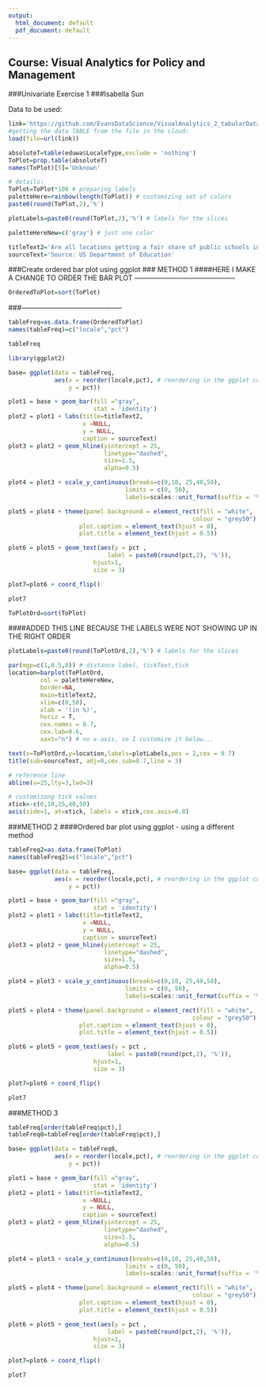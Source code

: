 ```yaml
---
output:
  html_document: default
  pdf_document: default
---
```


## Course: Visual Analytics for Policy and Management
###Univariate Exercise 1
###Isabella Sun

Data to be used:
```r
link='https://github.com/EvansDataScience/VisualAnalytics_2_tabularData/raw/master/data/eduwa.rda'
#getting the data TABLE from the file in the cloud:
load(file=url(link))
```


```r
absoluteT=table(eduwa$LocaleType,exclude = 'nothing')
ToPlot=prop.table(absoluteT)
names(ToPlot)[5]='Unknown'
```


```r
# details:
ToPlot=ToPlot*100 # preparing labels
paletteHere=rainbow(length(ToPlot)) # customizing set of colors
paste0(round(ToPlot,2),'%')
```


```r
plotLabels=paste0(round(ToPlot,2),'%') # labels for the slices

```


```r
paletteHereNew=c('gray') # just one color

```


```r
titleText2='Are all locations getting a fair share of public schools in WA?'
sourceText='Source: US Department of Education'
```

###Create ordered bar plot using ggplot 
### METHOD 1
####HERE I MAKE A CHANGE TO ORDER THE BAR PLOT 
 --------------------------------------------
```r

OrderedToPlot=sort(ToPlot) 
```
###--------------------------------------------
 
```r
tableFreq=as.data.frame(OrderedToPlot)
names(tableFreq)=c("locale","pct")

```

```r
tableFreq
```


```r
library(ggplot2)
```

```r
base= ggplot(data = tableFreq, 
             aes(x = reorder(locale,pct), # reordering in the ggplot command
                 y = pct)) 

plot1 = base + geom_bar(fill ="gray",
                        stat = 'identity') 
plot2 = plot1 + labs(title=titleText2,
                     x =NULL, 
                     y = NULL,
                     caption = sourceText)
plot3 = plot2 + geom_hline(yintercept = 25, 
                           linetype="dashed", 
                           size=1.5,
                           alpha=0.5) 

plot4 = plot3 + scale_y_continuous(breaks=c(0,10, 25,40,50),
                                 limits = c(0, 50),
                                 labels=scales::unit_format(suffix = '%')) 

plot5 = plot4 + theme(panel.background = element_rect(fill = "white",
                                                    colour = "grey50"),
                    plot.caption = element_text(hjust = 0), 
                    plot.title = element_text(hjust = 0.5))

plot6 = plot5 + geom_text(aes(y = pct ,
                            label = paste0(round(pct,2), '%')),
                        hjust=1,
                        size = 3)

plot7=plot6 + coord_flip()

plot7
```


```r

ToPlotOrd=sort(ToPlot)
```

####ADDED THIS LINE BECAUSE THE LABELS WERE NOT SHOWING UP IN THE RIGHT ORDER
```r
plotLabels=paste0(round(ToPlotOrd,2),'%') # labels for the slices

```

```r

par(mgp=c(1,0.5,0)) # distance label, tickText,tick
location=barplot(ToPlotOrd,
         col = paletteHereNew,
         border=NA,
         main=titleText2,
         xlim=c(0,50), 
         xlab = '(in %)',
         horiz = T,
         cex.names = 0.7,
         cex.lab=0.6,
         xaxt="n") # no x-axis, so I customize it below...

text(x=ToPlotOrd,y=location,labels=plotLabels,pos = 2,cex = 0.7) 
title(sub=sourceText, adj=0,cex.sub=0.7,line = 3) 

# reference line
abline(v=25,lty=3,lwd=3)

# customizong tick values
xtick<-c(0,10,25,40,50)
axis(side=1, at=xtick, labels = xtick,cex.axis=0.8)
```

###METHOD 2 
####Ordered bar plot using ggplot - using a different method 

```r
tableFreq2=as.data.frame(ToPlot)
names(tableFreq2)=c("locale","pct")
```

```r
base= ggplot(data = tableFreq, 
             aes(x = reorder(locale,pct), # reordering in the ggplot command
                 y = pct)) 

plot1 = base + geom_bar(fill ="gray",
                        stat = 'identity') 
plot2 = plot1 + labs(title=titleText2,
                     x =NULL, 
                     y = NULL,
                     caption = sourceText)
plot3 = plot2 + geom_hline(yintercept = 25, 
                           linetype="dashed", 
                           size=1.5,
                           alpha=0.5) 

plot4 = plot3 + scale_y_continuous(breaks=c(0,10, 25,40,50),
                                 limits = c(0, 50),
                                 labels=scales::unit_format(suffix = '%')) 

plot5 = plot4 + theme(panel.background = element_rect(fill = "white",
                                                    colour = "grey50"),
                    plot.caption = element_text(hjust = 0), 
                    plot.title = element_text(hjust = 0.5))

plot6 = plot5 + geom_text(aes(y = pct ,
                            label = paste0(round(pct,2), '%')),
                        hjust=1,
                        size = 3)

plot7=plot6 + coord_flip()

plot7


```

###METHOD 3

```r
tableFreq[order(tableFreq$pct),]
tableFreq0=tableFreq[order(tableFreq$pct),]
```

```r
base= ggplot(data = tableFreq0, 
             aes(x = reorder(locale,pct), # reordering in the ggplot command
                 y = pct)) 

plot1 = base + geom_bar(fill ="gray",
                        stat = 'identity') 
plot2 = plot1 + labs(title=titleText2,
                     x =NULL, 
                     y = NULL,
                     caption = sourceText)
plot3 = plot2 + geom_hline(yintercept = 25, 
                           linetype="dashed", 
                           size=1.5,
                           alpha=0.5) 

plot4 = plot3 + scale_y_continuous(breaks=c(0,10, 25,40,50),
                                 limits = c(0, 50),
                                 labels=scales::unit_format(suffix = '%')) 

plot5 = plot4 + theme(panel.background = element_rect(fill = "white",
                                                    colour = "grey50"),
                    plot.caption = element_text(hjust = 0), 
                    plot.title = element_text(hjust = 0.5))

plot6 = plot5 + geom_text(aes(y = pct ,
                            label = paste0(round(pct,2), '%')),
                        hjust=1,
                        size = 3)

plot7=plot6 + coord_flip()

plot7
```


